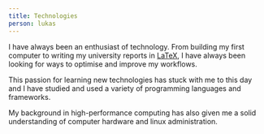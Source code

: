 ```yaml
---
title: Technologies
person: lukas
---
```



I have always been an enthusiast of technology. From building my first computer to writing my university reports in 
[LaTeX](https://www.latex-project.org/), I have always been looking for ways to optimise and improve my workflows.

This passion for learning new technologies has stuck with me to this day and I have studied and used a variety of 
programming languages and frameworks.

My background in high-performance computing has also given me a solid understanding of computer hardware and linux 
administration.
